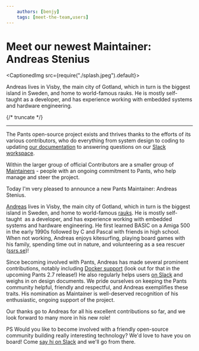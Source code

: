 ```yaml
---
    authors: [benjy]
    tags: [meet-the-team,users]
---
```


# Meet our newest Maintainer: Andreas Stenius

<CaptionedImg src={require("./splash.jpeg").default}></CaptionedImg>

Andreas lives in Visby, the main city of Gotland, which in turn is the biggest island in Sweden, and home to world-famous rauks. He is mostly self-taught as a developer, and has experience working with embedded systems and hardware engineering.

{/* truncate */}

---

The Pants open-source project exists and thrives thanks to the efforts of its various contributors, who do everything from system design to coding to updating [our documentation](https://pantsbuild.org/) to answering questions on our [Slack workspace](https://join.slack.com/t/pantsbuild/shared_invite/zt-d0uh0mok-RLvVosDiX6JDpvStH~bFBA).

Within the larger group of official Contributors are a smaller group of [Maintainers](https://www.pantsbuild.org/docs/maintainers) - people with an ongoing commitment to Pants, who help manage and steer the project.

Today I'm very pleased to announce a new Pants Maintainer: Andreas Stenius.

[Andreas](https://www.linkedin.com/in/andreas-stenius-74745a3a/) lives in Visby, the main city of Gotland, which in turn is the biggest island in Sweden, and home to world-famous [rauks](https://en.wikipedia.org/wiki/Rauk). He is mostly self-taught  as a developer, and has experience working with embedded systems and hardware engineering. He first learned BASIC on a Amiga 500 in the early 1990s followed by C and Pascal with friends in high school. When not working, Andreas enjoys kitesurfing, playing board games with his family, spending time out in nature, and volunteering as a sea rescuer ([ssrs.se](https://ssrs.se))!

Since becoming involved with Pants, Andreas has made several prominent contributions, notably including [Docker support](https://www.pantsbuild.org/v2.7/docs/docker) (look out for that in the upcoming Pants 2.7 release!) He also regularly helps users [on Slack](https://join.slack.com/t/pantsbuild/shared_invite/zt-d0uh0mok-RLvVosDiX6JDpvStH~bFBA) and weighs in on design documents. We pride ourselves on keeping the Pants community helpful, friendly and respectful, and Andreas exemplifies these traits. His nomination as Maintainer is well-deserved recognition of his enthusiastic, ongoing support of the project.

Our thanks go to Andreas for all his excellent contributions so far, and we look forward to many more in his new role!

PS Would you like to become involved with a friendly open-source community building really interesting technology? We'd love to have you on board! Come [say hi on Slack](https://join.slack.com/t/pantsbuild/shared_invite/zt-d0uh0mok-RLvVosDiX6JDpvStH~bFBA) and we'll go from there.
